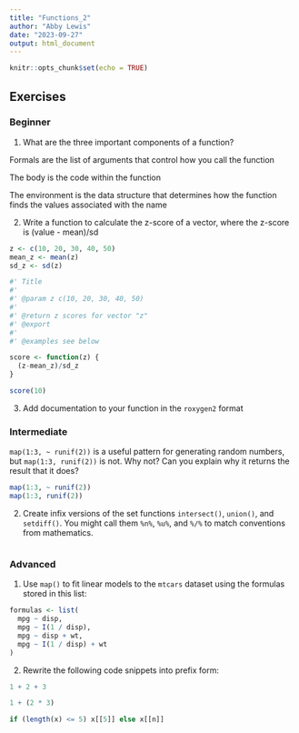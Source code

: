 ```yaml
---
title: "Functions_2"
author: "Abby Lewis"
date: "2023-09-27"
output: html_document
---
```


```r
knitr::opts_chunk$set(echo = TRUE)
```

## Exercises

### Beginner

1. What are the three important components of a function?

Formals are the list of arguments that control how you call the function

The body is the code within the function

The environment is the data structure that determines how the function finds the values associated with the name

2. Write a function to calculate the z-score of a vector, where the z-score is 
(value - mean)/sd

```r
z <- c(10, 20, 30, 40, 50)
mean_z <- mean(z)
sd_z <- sd(z)

#' Title
#'
#' @param z c(10, 20, 30, 40, 50)
#'
#' @return z scores for vector "z"
#' @export
#'
#' @examples see below

score <- function(z) {
  (z-mean_z)/sd_z
}

score(10)
```

3. Add documentation to your function in the `roxygen2` format

### Intermediate

`map(1:3, ~ runif(2))` is a useful pattern for generating random numbers, but `map(1:3, runif(2))` is not. Why not? Can you explain why it returns the result that it does?

```r
map(1:3, ~ runif(2))
map(1:3, runif(2))
```

2. Create infix versions of the set functions `intersect()`, `union()`, and `setdiff()`. You might call them `%n%`, `%u%`, and `%/%` to match conventions from mathematics.

```r

```


### Advanced

1.  Use `map()` to fit linear models to the `mtcars` dataset using the formulas stored in this list:

```r
formulas <- list(
  mpg ~ disp,
  mpg ~ I(1 / disp),
  mpg ~ disp + wt,
  mpg ~ I(1 / disp) + wt
)
```

2. Rewrite the following code snippets into prefix form:

```r
1 + 2 + 3

1 + (2 * 3)

if (length(x) <= 5) x[[5]] else x[[n]]
```
